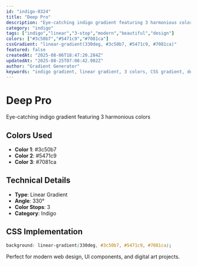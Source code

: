 ```yaml
---
id: "indigo-0324"
title: "Deep Pro"
description: "Eye-catching indigo gradient featuring 3 harmonious colors"
category: "indigo"
tags: ["indigo","linear","3-stop","modern","beautiful","design"]
colors: ["#3c50b7","#5471c9","#7081ca"]
cssGradient: "linear-gradient(330deg, #3c50b7, #5471c9, #7081ca)"
featured: false
createdAt: "2025-08-06T18:47:20.284Z"
updatedAt: "2025-08-25T07:08:42.902Z"
author: "Gradient Generator"
keywords: "indigo gradient, linear gradient, 3 colors, CSS gradient, design, #3c50b7, #5471c9, #7081ca"
---
```


# Deep Pro

Eye-catching indigo gradient featuring 3 harmonious colors

## Colors Used
- **Color 1**: #3c50b7
- **Color 2**: #5471c9
- **Color 3**: #7081ca

## Technical Details
- **Type**: Linear Gradient
- **Angle**: 330°
- **Color Stops**: 3
- **Category**: Indigo

## CSS Implementation
```css
background: linear-gradient(330deg, #3c50b7, #5471c9, #7081ca);
```

Perfect for modern web design, UI components, and digital art projects.
